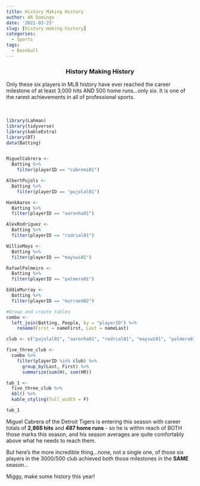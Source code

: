 ```yaml
---
title: History Making History
author: AR Domingo
date: '2021-03-23'
slug: [history-making-history]
categories:
  - Sports
tags:
  - Baseball
---
```



<center>
### History Making History
</center>


Only these six players in MLB history have ever reached the career milestone of at least 3,000 hits AND 500 home runs...only six.  It is one of the rarest achievements in all of professional sports.<br><br><br>


```r


library(Lahman)
library(tidyverse)
library(kableExtra)
library(DT)
data(Batting)


MiguelCabrera <- 
  Batting %>% 
    filter(playerID == "cabremi01") 

AlbertPujols <- 
  Batting %>% 
    filter(playerID == "pujolal01")

HankAaron <- 
  Batting %>% 
  filter(playerID == "aaronha01")

AlexRodriguez <- 
  Batting %>% 
  filter(playerID == "rodrial01")

WillieMays <- 
  Batting %>% 
  filter(playerID == "mayswi01")

RafaelPalmeiro <- 
  Batting %>% 
  filter(playerID == "palmera01")

EddieMurray <- 
  Batting %>% 
  filter(playerID == "murraed02") 


```



```r


#Group and create tables
combo <- 
  left_join(Batting, People, by = "playerID") %>% 
    rename(First = nameFirst, Last = nameLast)

club <- c("pujolal01", "aaronha01", "rodrial01", "mayswi01", "palmera01", "murraed02")

five_three_club <- 
  combo %>% 
    filter(playerID %in% club) %>% 
      group_by(Last, First) %>% 
      summarize(sum(H), sum(HR))

tab_1 <- 
  five_three_club %>% 
  kbl() %>% 
  kable_styling(full_width = F)

tab_1

```




Miguel Cabrera of the Detroit Tigers is entering this season with career totals of **2,866 hits** and **487 home runs** - so he is within reach of BOTH those marks this season, and his season averages are quite comfortably above what he needs to reach them.<br>

But here's the more incredible thing...none, not a single one, of those six players in the 3000/500 club achieved both those milestones in the **SAME** season...<br>

Miggy, make some history this year!  